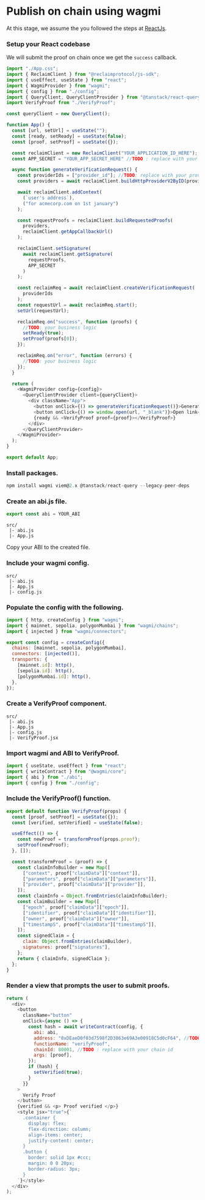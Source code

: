 
# Publish on chain using wagmi

At this stage, we assume the you followed the steps at [ReactJs](/react).

<Steps>

### Setup your React codebase

We will submit the proof on chain once we get the `success` callback.

```js copy showLineNumbers {46-50}
import "./App.css";
import { ReclaimClient } from "@reclaimprotocol/js-sdk";
import { useEffect, useState } from "react";
import { WagmiProvider } from "wagmi";
import { config } from "./config";
import { QueryClient, QueryClientProvider } from "@tanstack/react-query";
import VerifyProof from "./VerifyProof";

const queryClient = new QueryClient();

function App() {
  const [url, setUrl] = useState("");
  const [ready, setReady] = useState(false);
  const [proof, setProof] = useState({});

  const reclaimClient = new ReclaimClient("YOUR_APPLICATION_ID_HERE"); //TODO: replace with your applicationId
  const APP_SECRET = "YOUR_APP_SECRET_HERE" //TODO : replace with your APP_SECRET

  async function generateVerificationRequest() {
    const providerIds = ["provider_id"]; //TODO: replace with your provider ids you had selected while creating the application
    const providers = await reclaimClient.buildHttpProviderV2ByID(providerIds);

    await reclaimClient.addContext(
      (`user's address`),
      ("for acmecorp.com on 1st january")
    );

    const requestProofs = reclaimClient.buildRequestedProofs(
      providers,
      reclaimClient.getAppCallbackUrl()
    );

    reclaimClient.setSignature(
      await reclaimClient.getSignature(
        requestProofs,
        APP_SECRET 
      )
    );

    const reclaimReq = await reclaimClient.createVerificationRequest(
      providerIds
    );
    const requestUrl = await reclaimReq.start();
    setUrl(requestUrl);

    reclaimReq.on("success", function (proofs) {
      //TODO: your business logic
      setReady(true);
      setProof(proofs[0]);
    });

    reclaimReq.on("error", function (errors) {
      //TODO: your business logic
    });
  }

  return (
    <WagmiProvider config={config}>
      <QueryClientProvider client={queryClient}>
        <div className="App">
          <button onClick={() => generateVerificationRequest()}>Generate Verification Request</button>
          <button onClick={() => window.open(url, "_blank")}>Open link</button>
          {ready && <VerifyProof proof={proof}></VerifyProof>}
        </div>
      </QueryClientProvider>
    </WagmiProvider>
  );
}

export default App;
```

### Install packages.

```js copy
npm install wagmi viem@2.x @tanstack/react-query --legacy-peer-deps
```

### Create an abi.js file.
```js copy
export const abi = YOUR_ABI
```

```
src/
 |- abi.js
 |- App.js
```

Copy your ABI to the created file.

### Include your wagmi config.

```
src/
 |- abi.js
 |- App.js
 |- config.js
```

### Populate the config with the following.

```js copy showLineNumbers
import { http, createConfig } from "wagmi";
import { mainnet, sepolia, polygonMumbai } from "wagmi/chains";
import { injected } from "wagmi/connectors";

export const config = createConfig({
  chains: [mainnet, sepolia, polygonMumbai],
  connectors: [injected()],
  transports: {
    [mainnet.id]: http(),
    [sepolia.id]: http(),
    [polygonMumbai.id]: http(),
  },
});
```

### Create a VerifyProof component.

```
src/
 |- abi.js
 |- App.js
 |- config.js
 |- VerifyProof.jsx
```

### Import wagmi and ABI to VerifyProof.

```js copy showLineNumbers
import { useState, useEffect } from "react";
import { writeContract } from "@wagmi/core";
import { abi } from "./abi";
import { config } from "./config";
```

### Include the VerifyProof() function.

```js copy showLineNumbers
export default function VerifyProof(props) {
  const [proof, setProof] = useState({});
  const [verified, setVerified] = useState(false);

  useEffect(() => {
    const newProof = transformProof(props.proof);
    setProof(newProof);
  }, []);

  const transformProof = (proof) => {
    const claimInfoBuilder = new Map([
      ["context", proof["claimData"]["context"]],
      ["parameters", proof["claimData"]["parameters"]],
      ["provider", proof["claimData"]["provider"]],
    ]);
    const claimInfo = Object.fromEntries(claimInfoBuilder);
    const claimBuilder = new Map([
      ["epoch", proof["claimData"]["epoch"]],
      ["identifier", proof["claimData"]["identifier"]],
      ["owner", proof["claimData"]["owner"]],
      ["timestampS", proof["claimData"]["timestampS"]],
    ]);
    const signedClaim = {
      claim: Object.fromEntries(claimBuilder),
      signatures: proof["signatures"],
    };
    return { claimInfo, signedClaim };
  };
}
```

### Render a view that prompts the user to submit proofs.

```js copy showLineNumbers
return (
  <div>
    <button
      className="button"
      onClick={async () => {
        const hash = await writeContract(config, {
          abi: abi,
          address: "0xDEaeD0f03d7598f2D3863e69A3e00918C5d0cF64", //TODO : replace with your contract's address
          functionName: "verifyProof",
          chainId: 80001, //TODO : replace with your chain id
          args: [proof],
        });
        if (hash) {
          setVerified(true);
        }
      }}
    >
      Verify Proof
    </button>
    {verified && <p> Proof verified </p>}
    <style jsx="true">{`
      .container {
        display: flex;
        flex-direction: column;
        align-items: center;
        justify-content: center;
      }
      .button {
        border: solid 1px #ccc;
        margin: 0 0 20px;
        border-radius: 3px;
      }
    `}</style>
  </div>
);
```

</Steps>
